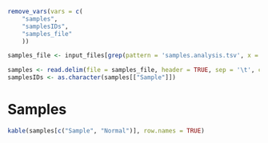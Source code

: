 ```r
remove_vars(vars = c(
    "samples", 
    "samplesIDs",
    "samples_file"
    ))

samples_file <- input_files[grep(pattern = 'samples.analysis.tsv', x = input_files)][1]
```

```r
samples <- read.delim(file = samples_file, header = TRUE, sep = '\t', check.names = FALSE)
samplesIDs <- as.character(samples[["Sample"]])
```

# Samples

```r
kable(samples[c("Sample", "Normal")], row.names = TRUE)
```
